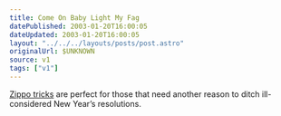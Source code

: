 ```yaml
---
title: Come On Baby Light My Fag
datePublished: 2003-01-20T16:00:05
dateUpdated: 2003-01-20T16:00:05
layout: "../../../layouts/posts/post.astro"
originalUrl: $UNKNOWN
source: v1
tags: ["v1"]
---
```


[Zippo tricks][1] are perfect for those that need another reason to ditch ill-considered New Year&#8217;s resolutions.

[1]: http://zippotricks.com/ "Zippo Tricks"
